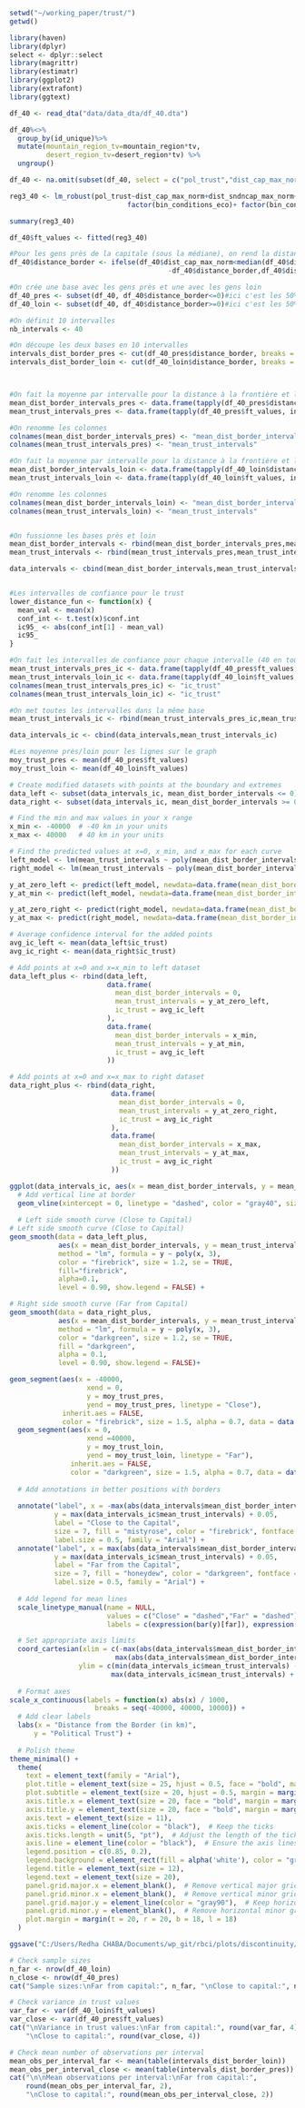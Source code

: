 ```r
setwd("~/working_paper/trust/")
getwd()
```

```r
library(haven)
library(dplyr)
select <- dplyr::select
library(magrittr)
library(estimatr)
library(ggplot2)
library(extrafont)
library(ggtext)
```

```r
df_40 <- read_dta("data/data_dta/df_40.dta")

df_40%<>%
  group_by(id_unique)%>%
  mutate(mountain_region_tv=mountain_region*tv,
         desert_region_tv=desert_region*tv) %>%
  ungroup()

df_40 <- na.omit(subset(df_40, select = c("pol_trust","dist_cap_max_norm","dist_sndncap_max_norm","age","age_2","sex","educ_sec", "bin_rural","bin_conditions_eco","bin_conditions_country", "bin_emp", "night_region_log","pop_region_log", "area_region_log", "disc_pol_a", "tele_news", "paper_news", "radio_news", "bin_unfair_eth", "pres_adm1", "round", "country_round","murdock_names","cluster_bdd", "distance_border", "distance_border_km", "distance_border_km2", "distance_border_km3", "gdppc_log",  "vdem_polyarchy", "color_num", "cor_index", "area_log", "gov_num", "mountain_region_tv", "desert_region_tv")))

reg3_40 <- lm_robust(pol_trust~dist_cap_max_norm+dist_sndncap_max_norm+age+age_2+factor(sex)+ factor(educ_sec) +factor(bin_rural)+
                             factor(bin_conditions_eco)+ factor(bin_conditions_country)+ factor(bin_emp)+ disc_pol_a+ tele_news + paper_news + radio_news + night_region_log  + pop_region_log+ area_region_log+gdppc_log+vdem_polyarchy + factor(color_num)+cor_index+area_log+ factor(gov_num) + desert_region_tv + mountain_region_tv, clusters = cluster_bdd, data = df_40)

summary(reg3_40)

df_40$ft_values <- fitted(reg3_40)
```

```r
#Pour les gens près de la capitale (sous la médiane), on rend la distance à la frontière négative (cf. on multiplie par -1)
df_40$distance_border <- ifelse(df_40$dist_cap_max_norm<median(df_40$dist_cap_max_norm),
                                       -df_40$distance_border,df_40$distance_border)

#On crée une base avec les gens près et une avec les gens loin
df_40_pres <- subset(df_40, df_40$distance_border<=0)#ici c'est les 50% les plus près, donc la valeur sous 0 (voir ligne précedente)
df_40_loin <- subset(df_40, df_40$distance_border>=0)#ici c'est les 50% les plus loin, donc la valeur au dessus de 0 (voir ligne précedente)

#On définit 10 intervalles
nb_intervals <- 40

#On découpe les deux bases en 10 intervalles
intervals_dist_border_pres <- cut(df_40_pres$distance_border, breaks = nb_intervals)
intervals_dist_border_loin <- cut(df_40_loin$distance_border, breaks = nb_intervals)



#On fait la moyenne par intervalle pour la distance à la frontière et le fitted trust pour la base près
mean_dist_border_intervals_pres <- data.frame(tapply(df_40_pres$distance_border, intervals_dist_border_pres, mean))
mean_trust_intervals_pres <- data.frame(tapply(df_40_pres$ft_values, intervals_dist_border_pres, mean))

#On renomme les colonnes
colnames(mean_dist_border_intervals_pres) <- "mean_dist_border_intervals"
colnames(mean_trust_intervals_pres) <- "mean_trust_intervals"

#On fait la moyenne par intervalle pour la distance à la frontière et le fitted trust pour la base loin
mean_dist_border_intervals_loin <- data.frame(tapply(df_40_loin$distance_border, intervals_dist_border_loin, mean))
mean_trust_intervals_loin <- data.frame(tapply(df_40_loin$ft_values, intervals_dist_border_loin, mean))

#On renomme les colonnes
colnames(mean_dist_border_intervals_loin) <- "mean_dist_border_intervals"
colnames(mean_trust_intervals_loin) <- "mean_trust_intervals"


#On fussionne les bases près et loin
mean_dist_border_intervals <- rbind(mean_dist_border_intervals_pres,mean_dist_border_intervals_loin)
mean_trust_intervals <- rbind(mean_trust_intervals_pres,mean_trust_intervals_loin)

data_intervals <- cbind(mean_dist_border_intervals,mean_trust_intervals)


#Les intervalles de confiance pour le trust
lower_distance_fun <- function(x) {
  mean_val <- mean(x)
  conf_int <- t.test(x)$conf.int
  ic95_ <- abs(conf_int[1] - mean_val)
  ic95_
}

#On fait les intervalles de confiance pour chaque intervalle (40 en tout, 10 près + 10 loin)
mean_trust_intervals_pres_ic <- data.frame(tapply(df_40_pres$ft_values, intervals_dist_border_pres, lower_distance_fun))
mean_trust_intervals_loin_ic <- data.frame(tapply(df_40_loin$ft_values, intervals_dist_border_loin, lower_distance_fun))
colnames(mean_trust_intervals_pres_ic) <- "ic_trust"
colnames(mean_trust_intervals_loin_ic) <- "ic_trust"

#On met toutes les intervalles dans la même base
mean_trust_intervals_ic <- rbind(mean_trust_intervals_pres_ic,mean_trust_intervals_loin_ic)

data_intervals_ic <- cbind(data_intervals,mean_trust_intervals_ic)

#Les moyenne près/loin pour les lignes sur le graph
moy_trust_pres <- mean(df_40_pres$ft_values)
moy_trust_loin <- mean(df_40_loin$ft_values)

```

```r
# Create modified datasets with points at the boundary and extremes
data_left <- subset(data_intervals_ic, mean_dist_border_intervals <= 0)
data_right <- subset(data_intervals_ic, mean_dist_border_intervals >= 0)

# Find the min and max values in your x range
x_min <- -40000  # -40 km in your units
x_max <- 40000   # 40 km in your units

# Find the predicted values at x=0, x_min, and x_max for each curve
left_model <- lm(mean_trust_intervals ~ poly(mean_dist_border_intervals, 3), data=data_left)
right_model <- lm(mean_trust_intervals ~ poly(mean_dist_border_intervals, 3), data=data_right)

y_at_zero_left <- predict(left_model, newdata=data.frame(mean_dist_border_intervals=0))
y_at_min <- predict(left_model, newdata=data.frame(mean_dist_border_intervals=x_min))

y_at_zero_right <- predict(right_model, newdata=data.frame(mean_dist_border_intervals=0))
y_at_max <- predict(right_model, newdata=data.frame(mean_dist_border_intervals=x_max))

# Average confidence interval for the added points
avg_ic_left <- mean(data_left$ic_trust)
avg_ic_right <- mean(data_right$ic_trust)

# Add points at x=0 and x=x_min to left dataset
data_left_plus <- rbind(data_left, 
                        data.frame(
                          mean_dist_border_intervals = 0,
                          mean_trust_intervals = y_at_zero_left,
                          ic_trust = avg_ic_left
                        ),
                        data.frame(
                          mean_dist_border_intervals = x_min,
                          mean_trust_intervals = y_at_min,
                          ic_trust = avg_ic_left
                        ))

# Add points at x=0 and x=x_max to right dataset
data_right_plus <- rbind(data_right, 
                         data.frame(
                           mean_dist_border_intervals = 0,
                           mean_trust_intervals = y_at_zero_right,
                           ic_trust = avg_ic_right
                         ),
                         data.frame(
                           mean_dist_border_intervals = x_max,
                           mean_trust_intervals = y_at_max,
                           ic_trust = avg_ic_right
                         ))
```

```r
ggplot(data_intervals_ic, aes(x = mean_dist_border_intervals, y = mean_trust_intervals)) +
  # Add vertical line at border
  geom_vline(xintercept = 0, linetype = "dashed", color = "gray40", size = 0.7) + 
  
  # Left side smooth curve (Close to Capital)
# Left side smooth curve (Close to Capital)
geom_smooth(data = data_left_plus,
            aes(x = mean_dist_border_intervals, y = mean_trust_intervals),
            method = "lm", formula = y ~ poly(x, 3), 
            color = "firebrick", size = 1.2, se = TRUE,
            fill="firebrick",
            alpha=0.1,
            level = 0.90, show.legend = FALSE) +

# Right side smooth curve (Far from Capital)
geom_smooth(data = data_right_plus,
            aes(x = mean_dist_border_intervals, y = mean_trust_intervals),
            method = "lm", formula = y ~ poly(x, 3), 
            color = "darkgreen", size = 1.2, se = TRUE,
            fill = "darkgreen",
            alpha = 0.1,
            level = 0.90, show.legend = FALSE)+

geom_segment(aes(x = -40000, 
                   xend = 0,
                   y = moy_trust_pres, 
                   yend = moy_trust_pres, linetype = "Close"),
             inherit.aes = FALSE,
             color = "firebrick", size = 1.5, alpha = 0.7, data = data.frame()) + 
  geom_segment(aes(x = 0, 
                   xend =40000, 
                   y = moy_trust_loin, 
                   yend = moy_trust_loin, linetype = "Far"),
               inherit.aes = FALSE,
               color = "darkgreen", size = 1.5, alpha = 0.7, data = data.frame()) +  
  
  # Add annotations in better positions with borders
  
  annotate("label", x = -max(abs(data_intervals$mean_dist_border_intervals)) * 0.5, 
           y = max(data_intervals_ic$mean_trust_intervals) + 0.05, 
           label = "Close to the Capital", 
           size = 7, fill = "mistyrose", color = "firebrick", fontface = "bold", 
           label.size = 0.5, family = "Arial") +
  annotate("label", x = max(abs(data_intervals$mean_dist_border_intervals)) * 0.5, 
           y = max(data_intervals_ic$mean_trust_intervals) + 0.05, 
           label = "Far from the Capital", 
           size = 7, fill = "honeydew", color = "darkgreen", fontface = "bold", 
           label.size = 0.5, family = "Arial") +
  
  # Add legend for mean lines
  scale_linetype_manual(name = NULL, 
                        values = c("Close" = "dashed","Far" = "dashed"),
                        labels = c(expression(bar(y)[far]), expression(bar(y)[close]))) +

  # Set appropriate axis limits
  coord_cartesian(xlim = c(-max(abs(data_intervals$mean_dist_border_intervals)), 
                          max(abs(data_intervals$mean_dist_border_intervals))),
                 ylim = c(min(data_intervals_ic$mean_trust_intervals) - 0.05,
                         max(data_intervals_ic$mean_trust_intervals) + 0.1)) +
  
  # Format axes
scale_x_continuous(labels = function(x) abs(x) / 1000,
                     breaks = seq(-40000, 40000, 10000)) +  
  # Add clear labels
  labs(x = "Distance from the Border (in km)",
      y = "Political Trust") +
  
  # Polish theme
theme_minimal() +
  theme(
    text = element_text(family = "Arial"),
    plot.title = element_text(size = 25, hjust = 0.5, face = "bold", margin = margin(b = 10)),
    plot.subtitle = element_text(size = 20, hjust = 0.5, margin = margin(b = 20)),
    axis.title.x = element_text(size = 20, face = "bold", margin = margin(t = 25)),
    axis.title.y = element_text(size = 20, face = "bold", margin = margin(r = 25)),
    axis.text = element_text(size = 11),
    axis.ticks = element_line(color = "black"),  # Keep the ticks
    axis.ticks.length = unit(5, "pt"),  # Adjust the length of the ticks if needed
    axis.line = element_line(color = "black"),  # Ensure the axis lines are visible
    legend.position = c(0.85, 0.2),
    legend.background = element_rect(fill = alpha('white'), color = "gray80"),
    legend.title = element_text(size = 12),
    legend.text = element_text(size = 20),
    panel.grid.major.x = element_blank(),  # Remove vertical major grid lines
    panel.grid.minor.x = element_blank(),  # Remove vertical minor grid lines
    panel.grid.major.y = element_line(color = "gray90"),  # Keep horizontal major grid lines
    panel.grid.minor.y = element_blank(),  # Remove horizontal minor grid lines
    plot.margin = margin(t = 20, r = 20, b = 18, l = 18)
  )

ggsave("C:/Users/Redha CHABA/Documents/wp_git/rbci/plots/discontinuity/discontinuity.jpg", plot = last_plot(), width = 10, height = 6, units = "in", dpi = 300)
```

```r
# Check sample sizes
n_far <- nrow(df_40_loin)
n_close <- nrow(df_40_pres)
cat("Sample sizes:\nFar from capital:", n_far, "\nClose to capital:", n_close, "\n")

# Check variance in trust values
var_far <- var(df_40_loin$ft_values)
var_close <- var(df_40_pres$ft_values)
cat("\nVariance in trust values:\nFar from capital:", round(var_far, 4), 
    "\nClose to capital:", round(var_close, 4))

# Check mean number of observations per interval
mean_obs_per_interval_far <- mean(table(intervals_dist_border_loin))
mean_obs_per_interval_close <- mean(table(intervals_dist_border_pres))
cat("\n\nMean observations per interval:\nFar from capital:", 
    round(mean_obs_per_interval_far, 2),
    "\nClose to capital:", round(mean_obs_per_interval_close, 2))
```